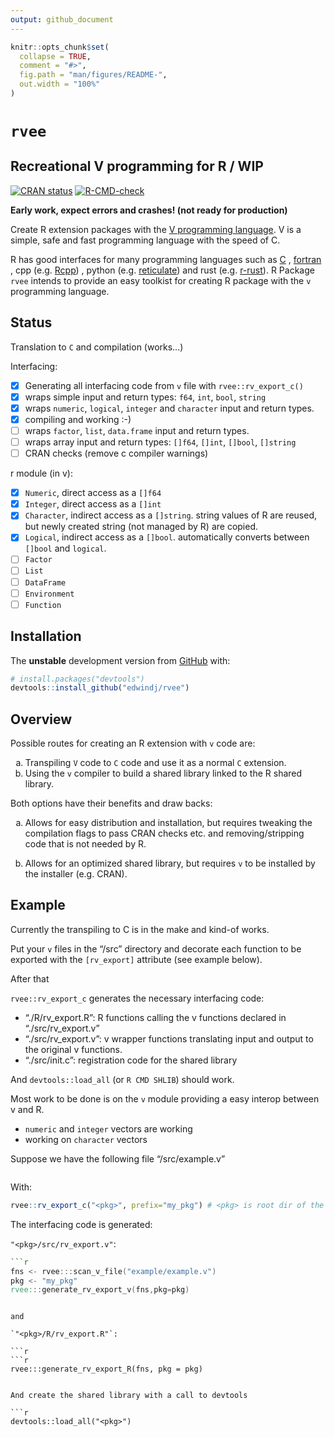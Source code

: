 ```yaml
---
output: github_document
---
```


<!-- README.md is generated from README.Rmd. Please edit that file -->

```r
knitr::opts_chunk$set(
  collapse = TRUE,
  comment = "#>",
  fig.path = "man/figures/README-",
  out.width = "100%"
)
```

# `rvee`

## Recreational V programming for R / WIP

<!-- badges: start -->
[![CRAN status](https://www.r-pkg.org/badges/version/rvee)](https://CRAN.R-project.org/package=rvee)
[![R-CMD-check](https://github.com/edwindj/rvee/workflows/R-CMD-check/badge.svg)](https://github.com/edwindj/rvee/actions)
<!-- badges: end -->

**Early work, expect errors and crashes! (not ready for production)**
 
Create R extension packages with the [V programming language](https://vlang.io).
V is a simple, safe and fast programming language with the speed of C.

R has good interfaces for many programming languages such as [C](https://cran.r-project.org/doc/manuals/r-release/R-exts.html#System-and-foreign-language-interfaces)
, [fortran](https://cran.r-project.org/doc/manuals/r-release/R-exts.html#System-and-foreign-language-interfaces)
, cpp (e.g. [Rcpp](http://www.rcpp.org/))
, python (e.g. [reticulate](https://rstudio.github.io/reticulate/))
and rust (e.g. [r-rust](https://github.com/r-rust)).
R Package `rvee` intends to provide an easy toolkist for creating R package with 
the `v` programming language.

## Status

Translation to `C` and compilation (works...)

Interfacing:

- [x] Generating all interfacing code from `v` file with `rvee::rv_export_c()`
- [x] wraps simple input and return types: `f64`, `int`, `bool`,  `string`
- [x] wraps `numeric`, `logical`, `integer` and `character` input and return types.
- [x] compiling and working :-)
- [ ] wraps `factor`, `list`, `data.frame` input and return types.
- [ ] wraps array input and return types: `[]f64`, `[]int`, `[]bool`,  `[]string`
- [ ] CRAN checks (remove c compiler warnings)

r module (in v):

- [x] `Numeric`, direct access as a `[]f64`
- [x] `Integer`, direct access as a `[]int`
- [x] `Character`, indirect access as a `[]string`. string values of R are reused, but newly created string (not managed by R) are copied.
- [x] `Logical`, indirect access as a `[]bool`. automatically converts between `[]bool` and `logical`.
- [ ] `Factor` 
- [ ] `List`
- [ ] `DataFrame`
- [ ] `Environment`
- [ ] `Function`

## Installation


The **unstable** development version from [GitHub](https://github.com/) with:

``` r
# install.packages("devtools")
devtools::install_github("edwindj/rvee")
```

## Overview

Possible routes for creating an R extension with `v` code are:

a) Transpiling `V` code to `C` code and use it as a normal `C` extension.
b) Using the `v` compiler to build a shared library linked to the R shared library.

Both options have their benefits and draw backs:

a) Allows for easy distribution and installation, but requires tweaking the compilation
flags to pass CRAN checks etc. and removing/stripping code that is not needed by R.

b) Allows for an optimized shared library, but requires `v` to be installed by the
installer (e.g. CRAN).

## Example

Currently the transpiling to C is in the make and kind-of works.

Put your `v` files in the "<pkg>/src" directory and decorate each function to be
exported with the `[rv_export]` attribute (see example below).

After that 

`rvee::rv_export_c` generates the necessary interfacing code:

- "./R/rv_export.R": R functions calling the v functions declared in "./src/rv_export.v"
- "./src/rv_export.v": v wrapper functions translating input and output to the original v functions.
- "./src/init.c": registration code for the shared library

And `devtools::load_all` (or `R CMD SHLIB`) should work.

Most work to be done is on the `v` module providing a easy interop between v and
R.

- `numeric` and `integer` vectors are working
- working on `character` vectors

Suppose we have the following file "<pkg>/src/example.v"

```r
```

With:

```r
rvee::rv_export_c("<pkg>", prefix="my_pkg") # <pkg> is root dir of the source of your package...
```
 
The interfacing code is generated:

`"<pkg>/src/rv_export.v"`:

```v
```r
fns <- rvee:::scan_v_file("example/example.v")
pkg <- "my_pkg"
rvee:::generate_rv_export_v(fns,pkg=pkg)
```
```

and 

`"<pkg>/R/rv_export.R"`:

```r
```r
rvee:::generate_rv_export_R(fns, pkg = pkg)
```
```
 
And create the shared library with a call to devtools

```r
devtools::load_all("<pkg>")
```
